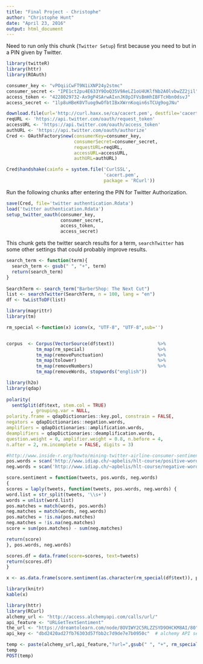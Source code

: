 ```yaml
---
title: "Final Project - Christophe"
author: "Christophe Hunt"
date: "April 23, 2016"
output: html_document
---
```


Need to run only this chunk (`Twitter Setup`) first because you need to but in a PIN given by Twitter.  

```r
library(twitteR)
library(httr)
library(ROAuth)

consumer_key <- "vPOqiiCwFT9N1iXNP24y2stmc"
consumer_secret <- "IPE1ct2pu4E633Y9OoQ35V9AeLZ1oU4UKlfNb2A0lvbwZZ2jil"
access_token <- "4228029732-Ax9gP4SArwAIxnJK0pIFVsBmHhIBFTcHbn0dsvJ"
access_secret <- "1lp8uHBeK0VTuog9wOfbtIBxXWrnKoqin6sTCUg9ogJNu"

download.file(url='http://curl.haxx.se/ca/cacert.pem', destfile='cacert.pem')
reqURL <- 'https://api.twitter.com/oauth/request_token'
accessURL <- 'https://api.twitter.com/oauth/access_token'
authURL <- 'https://api.twitter.com/oauth/authorize'
Cred <- OAuthFactory$new(consumerKey=consumer_key,
                         consumerSecret=consumer_secret,
                         requestURL=reqURL,
                         accessURL=accessURL,
                         authURL=authURL)

Cred$handshake(cainfo = system.file('CurlSSL', 
                                    'cacert.pem', 
                                    package = 'RCurl'))
```

Run the following chunks after entering the PIN for Twitter Authorization.

```r
save(Cred, file='twitter authentication.Rdata')
load('twitter authentication.Rdata') 
setup_twitter_oauth(consumer_key, 
                    consumer_secret, 
                    access_token, 
                    access_secret)
```

This chunk gets the twitter search results for a term, `searchTwitter` has some other settings that could probably improve results.

```r
search_term <- function(term){
  search_term <- gsub(" ", "+", term)
  return(search_term)
}
  
SearchTerm <- search_term("BarberShop: The Next Cut")
list <- searchTwitter(SearchTerm, n = 100, lang = "en")
df <- twListToDF(list)

```



```r
library(magrittr)
library(tm)

rm_special <-function(x) iconv(x, "UTF-8", "UTF-8",sub='')


corpus  <- Corpus(VectorSource(df$text))                %>%
           tm_map(rm_special)                           %>%
           tm_map(removePunctuation)                    %>%
           tm_map(tolower)                              %>%
           tm_map(removeNumbers)                        %>%
           tm_map(removeWords, stopwords("english"))  

library(h2o)
library(qdap)
                       
polarity(
  sentSplit(df$text, stem.col = TRUE)
         , grouping.var = NULL,
polarity.frame = qdapDictionaries::key.pol, constrain = FALSE,
negators = qdapDictionaries::negation.words,
amplifiers = qdapDictionaries::amplification.words,
deamplifiers = qdapDictionaries::deamplification.words,
question.weight = 0, amplifier.weight = 0.8, n.before = 4,
n.after = 2, rm.incomplete = FALSE, digits = 3)

```

```r

#http://www.inside-r.org/howto/mining-twitter-airline-consumer-sentiment
pos.words = scan('http://www.idiap.ch/~apbelis/hlt-course/positive-words.txt',what='character', comment.char=';')
neg.words = scan('http://www.idiap.ch/~apbelis/hlt-course/negative-words.txt',what='character', comment.char=';')

score.sentiment = function(tweets, pos.words, neg.words)
{
scores = laply(tweets, function(tweets, pos.words, neg.words) {
word.list = str_split(tweets, '\\s+')
words = unlist(word.list)
pos.matches = match(words, pos.words)
neg.matches = match(words, neg.words)
pos.matches = !is.na(pos.matches)
neg.matches = !is.na(neg.matches)
score = sum(pos.matches) - sum(neg.matches)

return(score)
}, pos.words, neg.words)

scores.df = data.frame(score=scores, text=tweets)
return(scores.df)
}

x <- as.data.frame(score.sentiment(as.character(rm_special(df$text)), pos.words, neg.words))

library(knitr)
kable(x)


```
```r
library(httr)
library(RCurl)
alchemy_url <- "http://access.alchemyapi.com/calls/url/"
api_feature <- "URLGetTextSentiment"
the_url <- "https://dreamtolearn.com/node/8OVIWY2C5RLZZSYD9OHCKM8AI/80"
api_key <- "dbd2420ad27fb76303d57fbb2c7d9de7e7b0950c"  # alchemy API secret key 

temp <- paste(alchemy_url,api_feature,"?url=",gsub(" ", "+", rm_special(df$text[1])),"&apikey=",api_key,"&outputMode=json", sep="")
temp
POST(temp)
```